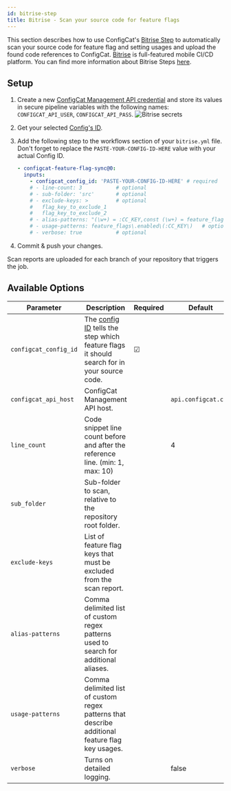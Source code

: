 ```yaml
---
id: bitrise-step
title: Bitrise - Scan your source code for feature flags
---
```


This section describes how to use ConfigCat's <a target="_blank" href="https://www.bitrise.io/integrations/steps/configcat-feature-flag-sync">Bitrise Step</a>
to automatically scan your source code for feature flag and setting usages and upload the found code references to ConfigCat.
<a target="_blank" href="https://www.bitrise.io/">Bitrise</a> is full-featured mobile CI/CD platform. You can find more information about Bitrise Steps <a target="_blank" href="https://devcenter.bitrise.io/en/steps-and-workflows/introduction-to-steps.html">here</a>.

## Setup

1. Create a new <a target="_blank" href="https://app.configcat.com/my-account/public-api-credentials">ConfigCat Management API credential</a> and store its values in secure pipeline variables with the following names: `CONFIGCAT_API_USER`, `CONFIGCAT_API_PASS`.
   <img  src="/docs/assets/cli/scan/bitrise_secrets.png" alt="Bitrise secrets" />

2. Get your selected [Config's ID](overview.mdx#config-id).

3. Add the following step to the workflows section of your `bitrise.yml` file.
   Don't forget to replace the `PASTE-YOUR-CONFIG-ID-HERE` value with your actual Config ID.

   ```yaml
   - configcat-feature-flag-sync@0:
     inputs:
       - configcat_config_id: 'PASTE-YOUR-CONFIG-ID-HERE' # required
       # - line-count: 3           # optional
       # - sub-folder: 'src'       # optional
       # - exclude-keys: >         # optional
       #   flag_key_to_exclude_1
       #   flag_key_to_exclude_2
       # - alias-patterns: "(\w+) = :CC_KEY,const (\w+) = feature_flags\.enabled\(:CC_KEY\)" # optional
       # - usage-patterns: feature_flags\.enabled\(:CC_KEY\)   # optional
       # - verbose: true           # optional
   ```

4. Commit & push your changes.

Scan reports are uploaded for each branch of your repository that triggers the job.

## Available Options

| Parameter             | Description                                                                                                                                                          | Required | Default             |
| --------------------- | -------------------------------------------------------------------------------------------------------------------------------------------------------------------- | -------- | ------------------- |
| `configcat_config_id` | The [config ID](overview.mdx#config-id) tells the step which feature flags it should search for in your source code.                                                 | &#9745;  |                     |
| `configcat_api_host`  | ConfigCat Management API host.                                                                                                                                       |          | `api.configcat.com` |
| `line_count`          | Code snippet line count before and after the reference line. (min: 1, max: 10)                                                                                       |          | 4                   |
| `sub_folder`          | Sub-folder to scan, relative to the repository root folder.                                                                                                          |          |                     |
| `exclude-keys`        | List of feature flag keys that must be excluded from the scan report.                                                                                                |          |                     |
| `alias-patterns`      | Comma delimited list of custom regex patterns used to search for additional aliases.                                                                                 |          |                     |
| `usage-patterns`      | Comma delimited list of custom regex patterns that describe additional feature flag key usages.                                                                      |          |                     |
| `verbose`             | Turns on detailed logging.                                                                                                                                           |          | false               |
